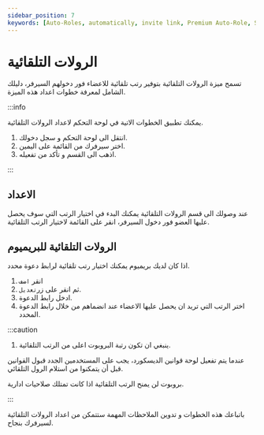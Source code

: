 ```yaml
---
sidebar_position: 7
keywords: [Auto-Roles, automatically, invite link, Premium Auto-Role, Specific Link] 
---
```


# الرولات التلقائية

تسمح ميزة الرولات التلقائية بتوفير رتب تلقائية للاعضاء فور دخولهم السيرفر، دليلك الشامل لمعرفة خطوات اعداد هذه الميزة.

:::info

يمكنك تطبيق الخطوات الاتية في لوحة التحكم لاعداد الرولات التلقائية. 

1. انتقل الى لوحة التحكم و سجل دخولك. 
2. اختر سيرفرك من القائمة على اليمين.
3. اذهب الى القسم و تأكد من تفعيله.

:::

## الاعداد

عند وصولك الى قسم الرولات التلقائية يمكنك البدء في اختيار الرتب التي سوف يحصل عليها العضو فور دخول السيرفر، انقر على القائمة لاختيار الرتب التلقائية.

## الرولات التلقائية للبريميوم

اذا كان لديك بريميوم يمكنك اختيار رتب تلقائية لرابط دعوة محدد.

1. انقر `اضف`
2. ثم انقر على زر`تعديل`.
3. ادخل رابط الدعوة.
4. اختر الرتب التي تريد ان يحصل عليها الاعضاء عند انضماهم من خلال رابط الدعوة المحدد.

:::caution

1. ينبغي ان تكون رتبة البروبوت اعلى من الرتب التلقائية.

عندما يتم تفعيل لوحة قوانين الديسكورد، يجب على المستخدمين الجدد قبول القوانين قبل أن يتمكنوا من استلام الرول التلقائي. 

بروبوت لن يمنح الرتب التلقائية اذا كانت تمتلك صلاحيات ادارية.

:::

باتباعك هذه الخطوات و تدوين الملاحظات المهمة ستتمكن من اعداد الرولات التلقائية لسيرفرك بنجاح.
